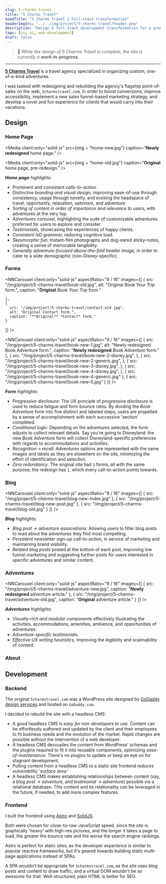 ```yaml
---
slug: 5-charms-travel
title: "5 Charms Travel"
headTitle: "5 Charms Travel ❯ Full-stack transformation"
headerImgSrc: "../../img/project/5-charms-travel/header.png"
description: "Design & full-stack development transformation for a premier travel agency"
tags: [ux, ui, web-development]
draft: false
---
```



> 🚧 *While the design of 5 Charms Travel is complete, the site is currently
a* ***work-in-progress***. 

---

**[5 Charms Travel](https://5charmstravel.com)** is a travel agency specialized
in organizing custom, one-of-a-kind adventures.

I was tasked with redesigning and rebuilding the agency's flagship 
point-of-sales on the web, `5charmstravel.com`, in order to boost conversions, 
improve accessibility, implement a new sales funnel-based marketing strategy, 
and develop a novel and fun experience for clients that would carry into their 
vacations.

## Design

### Home Page

<Media
  client:only="solid-js"
  src={img + "home-new.jpg"}
  caption="**Newly redesigned** home page."
/>

<Media
  client:only="solid-js"
  src={img + "home-old.jpg"}
  caption="**Original** home page, pre-redesign."
/>

***Home page*** *highlights:*

* Prominent and consistent *calls-to-action.*
* *Distinctive branding and visual design,* improving ease-of-use through
  consistency, usage through novelty, and evoking the headspace of travel,
  opportunity, relaxation, optimism, and adventure.
* *Sorting of content in order of importance and relevance to users,* with 
  adventures at the very top.
* *Adventures carousel,* highlighting the suite of customizable adventures 
  proferred for users to explore and consider.
* *Testimonials,* showcasing the experiences of happy clients.
* *Consistent IxD grammar,* reducing cognitive load.
* *Skeumorphic fun:* Instant-film photographs and dog-eared sticky-notes, 
  creating a sense of memorable tangibility.
* *Generally adventure-focused above-the-fold header image,* in order to cater 
  to a wide demographic (non-Disney-specific).

### Forms 

<NNCarousel
  client:only="solid-js"
  aspectRatio="9 / 16"
  images={[
    {
      src: "/img/project/5-charms-travel/book-old.jpg",
      alt: "Original Book Your Trip form.",
      caption: "**Original** *Book Your Trip* form."

    },
    {
      src: "/img/project/5-charms-travel/contact-old.jpg",
      alt: "Original Contact form.",
      caption: "**Original** *Contact* form."
    }
  ]}
/>

<NNCarousel
  client:only="solid-js"
  aspectRatio="9 / 16"
  images={[
    {
      src: "/img/project/5-charms-travel/book-new-1.jpg",
      alt: "Newly redesigned Book Adventure form.",
      caption: "**Newly redesigned** *Book Adventure* form."
    },
    {
      src: "/img/project/5-charms-travel/book-new-2-disney.jpg",
    },
    {
      src: "/img/project/5-charms-travel/book-new-2-generic.jpg",
    },
    {
      src: "/img/project/5-charms-travel/book-new-3-disney.jpg",
    },
    {
      src: "/img/project/5-charms-travel/book-new-4-disney.jpg",
    },
    {
      src: "/img/project/5-charms-travel/book-new-4-generic.jpg"
    },
    {
      src: "/img/project/5-charms-travel/book-new-5.jpg"
    }
  ]}
/>

***Form*** *highlights:*

* *Progressive disclosure:* The UX principle of *progressive disclosure* is used
  to reduce fatigue and form bounce rates. By dividing the *Book Adventure* form 
  into five distinct and labeled steps, users are propelled by a sense of
  accomplishment with each successive 'section' completed.
* *Conditional logic:* Depending on the adventures selected, the form adjusts to
  collect relevant details. Say you're going to Disneyland: the new *Book
  Adventure* form will collect Disneyland-specific
  preferences with regards to accommodations and activities.
* *Recognition > recall:* Adventures options are represented with the same
  images and labels as they are elsewhere on the site, minimizing the effort of
  identification and selection.
* *Zero redundancy:* The original site had `3` forms, all with the same purpose;
  the redesign has `1`, which every call-to-action points towards.

### Blog

<NNCarousel
  client:only="solid-js"
  aspectRatio="9 / 16"
  images={[
    {
      src: "/img/project/5-charms-travel/blog-new-index.jpg"
    },
    {
      src: "/img/project/5-charms-travel/blog-new-post.jpg"
    },
    {
      src: "/img/project/5-charms-travel/blog-old.jpg"
    }
  ]}
/>

***Blog*** *highlights:*

* *Blog post → adventure associations:* Allowing users to filter blog posts to 
  read about the adventures they find most compelling.
* *Persistent newsletter sign-up call-to-action,* in service of marketing and 
  maintaining brand visibility.
* *Related blog posts* posted at the bottom of each post, improving low funnel
  marketing and suggesting further posts for users interested in specific
  adventures and similar content.

### Adventures

<NNCarousel
  client:only="solid-js"
  aspectRatio="9 / 16"
  images={[
    {
      src: "/img/project/5-charms-travel/adventure-new.jpg",
      caption: "**Newly redesigned** adventure article."
    },
    {
      src: "/img/project/5-charms-travel/adventure-old.jpg",
      caption: "**Original** adventure article."
    }
  ]}
/>

<NNImage
  client:only="solid-js"
  src="/img/project/5-charms-travel/adventures-index.jpg"
  caption="*Adventures* index—a new addition to `5charmstravel.com`."
/>

***Adventures*** *highlights:*

* *Visually-rich and modular components* effectively illustrating the 
  activities, accommodations, amenities, ambience, and opportunities of 
  adventures.
* *Adventure-specific testimonials.*
* *Effective UX writing heuristics,* improving the legibility and scannability
  of content.

### About 

<NNImage
  client:only="solid-js"
  src="/img/project/5-charms-travel/about-old.jpg"
  caption="**Original** *About* page."
/>

<NNImage
  client:only="solid-js"
  src="/img/project/5-charms-travel/about-new.jpg"
  caption="**Newly redesigned** *About* page."
/>

## Development

### Backend

The original `5charmstravel.com` was a WordPress site designed by 
[GoDaddy design services](https://www.godaddy.com/studio) and hosted on 
`GoDaddy.com`.

I decided to rebuild the site with a headless CMS:

* A good headless CMS is *easy for non-developers to use.* Content can be 
  effortlessly authored and updated by the client and their employees to fit
  business needs and the evolution of the market. Rapid changes are possible 
  without the intervention of a web developer.
* A headless CMS decouples the content from WordPress' schemas and the plugins
  required to fit it into reusable components, optimizing *ease-of-maintenance:*
  There's no plugins to update or keep an eye on for stagnant
  development.
* Pulling content from a headless CMS to a static site frontend *reduces
  vulnerability 'surface area.'*
* A headless CMS makes establishing relationships between content (say, a
  *blog post → adventure*, and *testimonial → adventure*) possible via a 
  relational database. This content and its relationality can be leveraged in 
  the future, if needed, to add more complex features.

### Frontend

I built the frontend using [Astro](https://astro.build) and
[SolidJS](https://solidjs.com).

Both were chosen for close-to-raw-JavaScript speed, since the site is
graphically 'heavy' with high-res pictures, and the longer it takes a page to 
load, the greater the bounce rate and the worse the search engine rankings.

Astro is perfect for static sites, as the developer experience is similar to 
popular reactive frameworks, but it's geared towards building static multi-page 
applications instead of SPAs. 

A SPA wouldn't be appropriate for
`5charmstravel.com`, as the site uses blog posts and content to draw traffic,
and a virtual DOM wouldn't be so awesome for that. Well-structured, plain HTML
is better for SEO.